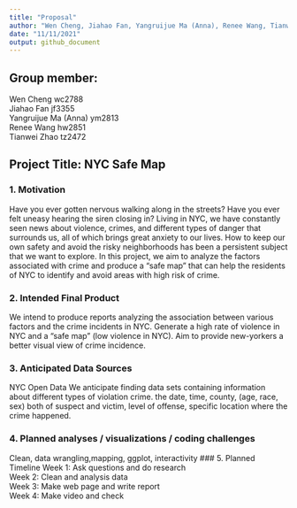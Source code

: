 ```yaml
---
title: "Proposal"
author: "Wen Cheng, Jiahao Fan, Yangruijue Ma (Anna), Renee Wang, Tianwei Zhao"
date: "11/11/2021"
output: github_document
---
```

## Group member: 
Wen Cheng     wc2788   
Jiahao Fan        jf3355  
Yangruijue Ma (Anna)     ym2813  
Renee Wang     hw2851  
Tianwei Zhao       tz2472


## Project Title:  NYC Safe Map
### 1. Motivation
Have you ever gotten nervous walking along in the streets? Have you ever felt uneasy hearing the siren closing in?  Living in NYC,  we have constantly seen news about violence, crimes, and different types of danger that surrounds us, all of which brings great anxiety to our lives. How to keep our own safety and avoid the risky neighborhoods has been a persistent subject that we want to explore. In this project, we aim to analyze the factors associated with crime and produce a “safe map” that can help the residents of NYC to identify and avoid areas with high risk of crime. 

### 2. Intended Final Product 

We intend to produce reports analyzing the association between various factors and the crime incidents in NYC. Generate a high rate of violence in NYC and a “safe map” (low violence in NYC). Aim to provide new-yorkers a better visual view of crime incidence.

### 3. Anticipated Data Sources 
NYC Open Data
We anticipate finding data sets containing information about different types of violation crime.  the date, time, county, (age, race, sex) both of suspect and victim, level of offense, specific location where the crime happened.

### 4. Planned analyses / visualizations / coding challenges
Clean, data wrangling,mapping, ggplot, interactivity
### 5. Planned Timeline
Week 1: Ask questions and do research  
Week 2: Clean and analysis data  
Week 3: Make web page and write report  
Week 4: Make video and check  






